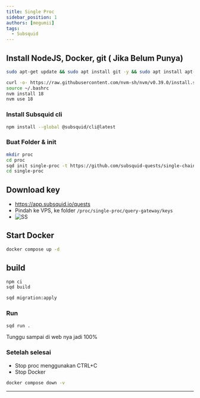 ```yaml
---
title: Single Proc
sidebar_position: 1
authors: [megumii]
tags:
  - Subsquid
---
```


## Install NodeJS, Docker, git ( Jika Belum Punya)

```sh filename="install docker and more" copy
sudo apt-get update && sudo apt install git -y && sudo apt install apt-transport-https ca-certificates curl software-properties-common -y && curl -fsSL https://download.docker.com/linux/ubuntu/gpg | sudo apt-key add - && sudo add-apt-repository "deb [arch=amd64] https://download.docker.com/linux/ubuntu focal stable" && sudo apt-get install docker-ce docker-ce-cli containerd.io docker-compose-plugin -y
```

```sh filename="Node.js" copy
curl -o- https://raw.githubusercontent.com/nvm-sh/nvm/v0.39.0/install.sh | bash
source ~/.bashrc
nvm install 18
nvm use 18
```

### Install Subsquid cli

```sh filename="Node.js" copy
npm install --global @subsquid/cli@latest
```

### Buat Folder & init

```sh filename="Node.js" copy
mkdir proc
cd proc
sqd init single-proc -t https://github.com/subsquid-quests/single-chain-squid
cd single-proc
```

## Download key

- https://app.subsquid.io/quests
- Pindah ke VPS, ke folder `/proc/single-proc/query-gateway/keys`
- ![SS](/img/squidproc.png)

## Start Docker

```sh filename="build" copy
docker compose up -d
```

## build

```sh filename="build" copy
npm ci
sqd build
```

```sh filename="migrate" copy
sqd migration:apply
```

### Run

```sh filename="run" copy
sqd run .
```

Tunggu sampai di web nya jadi 100%

### Setelah selesai
 - Stop proc menggunakan CTRL+C
 - Stop Docker

 ```sh filename="delete" copy
 docker compose down -v
 ```

 ---